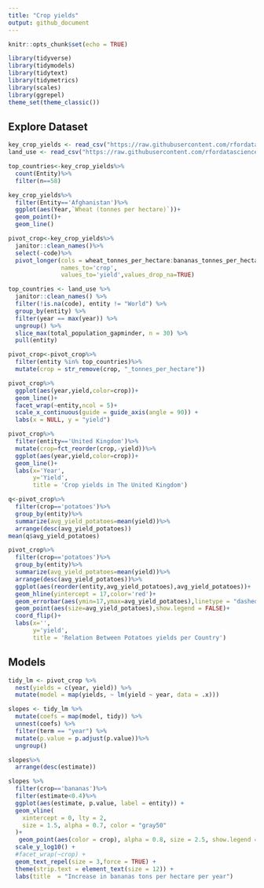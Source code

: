 ```yaml
---
title: "Crop yields"
output: github_document
---
```


```r
knitr::opts_chunk$set(echo = TRUE)
```


```r
library(tidyverse)
library(tidymodels)
library(tidytext)
library(tidymetrics)
library(scales)
library(ggrepel)
theme_set(theme_classic())
```

## Explore Dataset

```r
key_crop_yields <- read_csv("https://raw.githubusercontent.com/rfordatascience/tidytuesday/master/data/2020/2020-09-01/key_crop_yields.csv")
land_use <- read_csv("https://raw.githubusercontent.com/rfordatascience/tidytuesday/master/data/2020/2020-09-01/land_use_vs_yield_change_in_cereal_production.csv")
```

```r
top_countries<-key_crop_yields%>%
  count(Entity)%>%
  filter(n==58)
```





```r
key_crop_yields%>%
  filter(Entity=='Afghanistan')%>%
  ggplot(aes(Year,`Wheat (tonnes per hectare)`))+
  geom_point()+
  geom_line()
```




```r
pivot_crop<-key_crop_yields%>%
  janitor::clean_names()%>%
  select(-code)%>%
  pivot_longer(cols = wheat_tonnes_per_hectare:bananas_tonnes_per_hectare,
               names_to='crop',
               values_to='yield',values_drop_na=TRUE)

top_countries <- land_use %>%
  janitor::clean_names() %>%
  filter(!is.na(code), entity != "World") %>%
  group_by(entity) %>%
  filter(year == max(year)) %>%
  ungroup() %>%
  slice_max(total_population_gapminder, n = 30) %>%
  pull(entity)

pivot_crop<-pivot_crop%>%
  filter(entity %in% top_countries)%>%
  mutate(crop = str_remove(crop, "_tonnes_per_hectare"))
```




```r
pivot_crop%>%
  ggplot(aes(year,yield,color=crop))+
  geom_line()+
  facet_wrap(~entity,ncol = 5)+
  scale_x_continuous(guide = guide_axis(angle = 90)) +
  labs(x = NULL, y = "yield")
```




```r
pivot_crop%>%
  filter(entity=='United Kingdom')%>%
  mutate(crop=fct_reorder(crop,-yield))%>%
  ggplot(aes(year,yield,color=crop))+
  geom_line()+
  labs(x='Year',
       y='Yield',
       title = 'Crop yields in The United Kingdom')
```


```r
q<-pivot_crop%>%
  filter(crop=='potatoes')%>%
  group_by(entity)%>%
  summarize(avg_yield_potatoes=mean(yield))%>%
  arrange(desc(avg_yield_potatoes))
mean(q$avg_yield_potatoes)
```



```r
pivot_crop%>%
  filter(crop=='potatoes')%>%
  group_by(entity)%>%
  summarize(avg_yield_potatoes=mean(yield))%>%
  arrange(desc(avg_yield_potatoes))%>%
  ggplot(aes(reorder(entity,avg_yield_potatoes),avg_yield_potatoes))+
  geom_hline(yintercept = 17,color='red')+
  geom_errorbar(aes(ymin=17,ymax=avg_yield_potatoes),linetype = "dashed",width=0)+
  geom_point(aes(size=avg_yield_potatoes),show.legend = FALSE)+
  coord_flip()+
  labs(x='',
       y='yield',
       title = 'Relation Between Potatoes yields per Country')
```




## Models


```r
tidy_lm <- pivot_crop %>%
  nest(yields = c(year, yield)) %>%
  mutate(model = map(yields, ~ lm(yield ~ year, data = .x)))

slopes <- tidy_lm %>%
  mutate(coefs = map(model, tidy)) %>%
  unnest(coefs) %>%
  filter(term == "year") %>%
  mutate(p.value = p.adjust(p.value))%>%
  ungroup()

```

```r
slopes%>%
  arrange(desc(estimate))
```


```r

slopes %>%
  filter(crop=='bananas')%>%
  filter(estimate<0.4)%>%
  ggplot(aes(estimate, p.value, label = entity)) +
  geom_vline(
    xintercept = 0, lty = 2,
    size = 1.5, alpha = 0.7, color = "gray50"
  )+
   geom_point(aes(color = crop), alpha = 0.8, size = 2.5, show.legend = FALSE) +
  scale_y_log10() +
  #facet_wrap(~crop) +
  geom_text_repel(size = 3,force = TRUE) +
  theme(strip.text = element_text(size = 12)) +
  labs(title  = "Increase in bananas tons per hectare per year")
```

